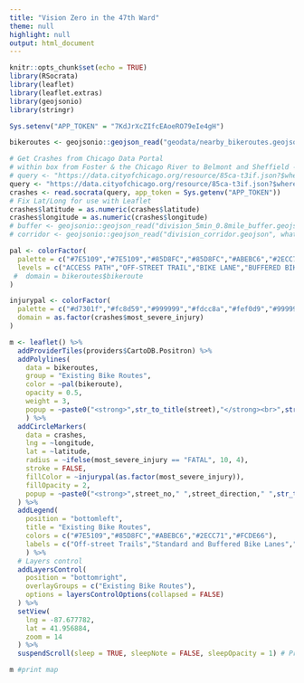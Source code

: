 ```yaml
---
title: "Vision Zero in the 47th Ward"
theme: null
highlight: null
output: html_document
---
```


```r
knitr::opts_chunk$set(echo = TRUE)
library(RSocrata)
library(leaflet)
library(leaflet.extras)
library(geojsonio)
library(stringr)

Sys.setenv("APP_TOKEN" = "7KdJrXcZIfcEAoeRO79eIe4gH")
```

```r
bikeroutes <- geojsonio::geojson_read("geodata/nearby_bikeroutes.geojson", what = "sp")

# Get Crashes from Chicago Data Portal
# within box from Foster & the Chicago River to Belmont and Sheffield - $where=within_box(location, 41.975775, -87.706043, 41.939900, -87.654099)&
# query <- "https://data.cityofchicago.org/resource/85ca-t3if.json?$where=within_box(location, 41.975775, -87.706043, 41.939900, -87.654099) AND most_severe_injury != 'NO INDICATION OF INJURY'"
query <- "https://data.cityofchicago.org/resource/85ca-t3if.json?$where=within_box(location, 41.975775, -87.706043, 41.939900, -87.654099) AND first_crash_type == 'PEDALCYCLIST'"
crashes <- read.socrata(query, app_token = Sys.getenv("APP_TOKEN"))
# Fix Lat/Long for use with Leaflet
crashes$latitude = as.numeric(crashes$latitude)
crashes$longitude = as.numeric(crashes$longitude)
# buffer <- geojsonio::geojson_read("division_5min_0.8mile_buffer.geojson", what = "sp")
# corridor <- geojsonio::geojson_read("division_corridor.geojson", what = "sp")
```
```r
pal <- colorFactor(
  palette = c("#7E5109","#7E5109","#85D8FC","#85D8FC","#ABEBC6","#2ECC71","#FCDE66"),
  levels = c("ACCESS PATH","OFF-STREET TRAIL","BIKE LANE","BUFFERED BIKE LANE","NEIGHBORHOOD GREENWAY","PROTECTED BIKE LANE","SHARED-LANE")
 #  domain = bikeroutes$bikeroute
)

injurypal <- colorFactor(
  palette = c("#d7301f","#fc8d59","#999999","#fdcc8a","#fef0d9","#999999"),
  domain = as.factor(crashes$most_severe_injury)
)
```

```r
m <- leaflet() %>%
  addProviderTiles(providers$CartoDB.Positron) %>%
  addPolylines(
    data = bikeroutes,
    group = "Existing Bike Routes",
    color = ~pal(bikeroute),
    opacity = 0.5,
    weight = 3,
    popup = ~paste0("<strong>",str_to_title(street),"</strong><br>",str_to_title(bikeroute))
    ) %>%
  addCircleMarkers(
    data = crashes,
    lng = ~longitude,
    lat = ~latitude,
    radius = ~ifelse(most_severe_injury == "FATAL", 10, 4),
    stroke = FALSE,
    fillColor = ~injurypal(as.factor(most_severe_injury)),
    fillOpacity = 2,
    popup = ~paste0("<strong>",street_no," ",street_direction," ",str_to_title(street_name),"</strong><br>Date: ",format(crash_date, format = "%b %d, %Y"),"<br>Type: ",str_to_title(first_crash_type),"<br>Most severe injury: ",str_to_title(most_severe_injury))
  ) %>%
  addLegend(
    position = "bottomleft",
    title = "Existing Bike Routes",
    colors = c("#7E5109","#85D8FC","#ABEBC6","#2ECC71","#FCDE66"),
    labels = c("Off-street Trails","Standard and Buffered Bike Lanes","Neighborhood Greenways","Protected Bike Lanes","Marked Shared Lanes (\"Sharrows\")")
    ) %>%
  # Layers control
  addLayersControl(
    position = "bottomright",
    overlayGroups = c("Existing Bike Routes"),
    options = layersControlOptions(collapsed = FALSE)
  ) %>%
  setView(
    lng = -87.677782,
    lat = 41.956884,
    zoom = 14
  ) %>%
  suspendScroll(sleep = TRUE, sleepNote = FALSE, sleepOpacity = 1) # Prevents accidental zooming on Mac

m #print map
```
